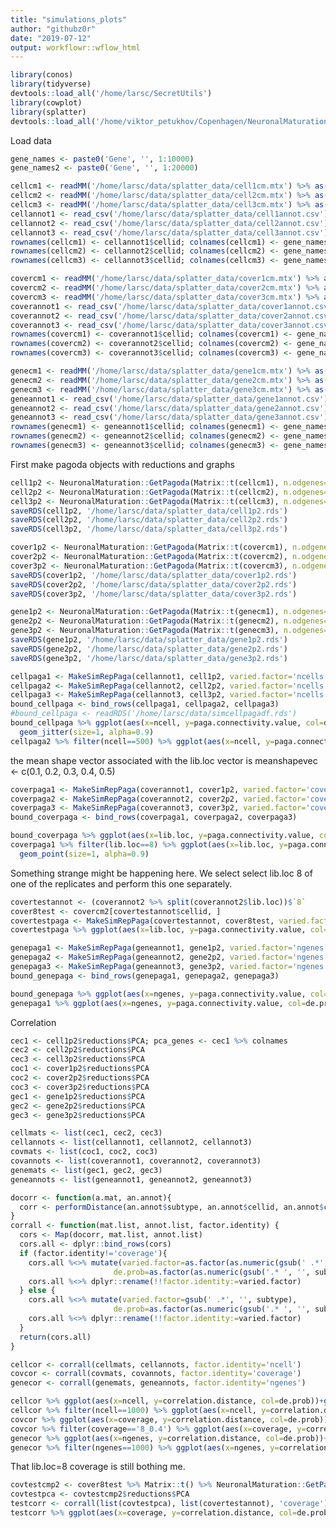 ```yaml
---
title: "simulations_plots"
author: "githubz0r"
date: "2019-07-12"
output: workflowr::wflow_html
---
```


```r
library(conos)
library(tidyverse)
devtools::load_all('/home/larsc/SecretUtils')
library(cowplot)
library(splatter)
devtools::load_all('/home/viktor_petukhov/Copenhagen/NeuronalMaturation')
```
Load data

```r
gene_names <- paste0('Gene', '', 1:10000)
gene_names2 <- paste0('Gene', '', 1:20000)

cellcm1 <- readMM('/home/larsc/data/splatter_data/cell1cm.mtx') %>% as('dgCMatrix')
cellcm2 <- readMM('/home/larsc/data/splatter_data/cell2cm.mtx') %>% as('dgCMatrix')
cellcm3 <- readMM('/home/larsc/data/splatter_data/cell3cm.mtx') %>% as('dgCMatrix')
cellannot1 <- read_csv('/home/larsc/data/splatter_data/cell1annot.csv')
cellannot2 <- read_csv('/home/larsc/data/splatter_data/cell2annot.csv')
cellannot3 <- read_csv('/home/larsc/data/splatter_data/cell3annot.csv')
rownames(cellcm1) <- cellannot1$cellid; colnames(cellcm1) <- gene_names
rownames(cellcm2) <- cellannot2$cellid; colnames(cellcm2) <- gene_names
rownames(cellcm3) <- cellannot3$cellid; colnames(cellcm3) <- gene_names

covercm1 <- readMM('/home/larsc/data/splatter_data/cover1cm.mtx') %>% as('dgCMatrix')
covercm2 <- readMM('/home/larsc/data/splatter_data/cover2cm.mtx') %>% as('dgCMatrix')
covercm3 <- readMM('/home/larsc/data/splatter_data/cover3cm.mtx') %>% as('dgCMatrix')
coverannot1 <- read_csv('/home/larsc/data/splatter_data/cover1annot.csv')
coverannot2 <- read_csv('/home/larsc/data/splatter_data/cover2annot.csv')
coverannot3 <- read_csv('/home/larsc/data/splatter_data/cover3annot.csv')
rownames(covercm1) <- coverannot1$cellid; colnames(covercm1) <- gene_names
rownames(covercm2) <- coverannot2$cellid; colnames(covercm2) <- gene_names
rownames(covercm3) <- coverannot3$cellid; colnames(covercm3) <- gene_names

genecm1 <- readMM('/home/larsc/data/splatter_data/gene1cm.mtx') %>% as('dgCMatrix')
genecm2 <- readMM('/home/larsc/data/splatter_data/gene2cm.mtx') %>% as('dgCMatrix')
genecm3 <- readMM('/home/larsc/data/splatter_data/gene3cm.mtx') %>% as('dgCMatrix')
geneannot1 <- read_csv('/home/larsc/data/splatter_data/gene1annot.csv')
geneannot2 <- read_csv('/home/larsc/data/splatter_data/gene2annot.csv')
geneannot3 <- read_csv('/home/larsc/data/splatter_data/gene3annot.csv')
rownames(genecm1) <- geneannot1$cellid; colnames(genecm1) <- gene_names2
rownames(genecm2) <- geneannot2$cellid; colnames(genecm2) <- gene_names2
rownames(genecm3) <- geneannot3$cellid; colnames(genecm3) <- gene_names2
```

First make pagoda objects with reductions and graphs
```r
cell1p2 <- NeuronalMaturation::GetPagoda(Matrix::t(cellcm1), n.odgenes=3000, embeding.type=NULL)
cell2p2 <- NeuronalMaturation::GetPagoda(Matrix::t(cellcm2), n.odgenes=3000, embeding.type=NULL)
cell3p2 <- NeuronalMaturation::GetPagoda(Matrix::t(cellcm3), n.odgenes=3000, embeding.type=NULL)
saveRDS(cell1p2, '/home/larsc/data/splatter_data/cell1p2.rds')
saveRDS(cell2p2, '/home/larsc/data/splatter_data/cell2p2.rds')
saveRDS(cell3p2, '/home/larsc/data/splatter_data/cell3p2.rds')

cover1p2 <- NeuronalMaturation::GetPagoda(Matrix::t(covercm1), n.odgenes=3000, embeding.type=NULL)
cover2p2 <- NeuronalMaturation::GetPagoda(Matrix::t(covercm2), n.odgenes=3000, embeding.type=NULL)
cover3p2 <- NeuronalMaturation::GetPagoda(Matrix::t(covercm3), n.odgenes=3000, embeding.type=NULL)
saveRDS(cover1p2, '/home/larsc/data/splatter_data/cover1p2.rds')
saveRDS(cover2p2, '/home/larsc/data/splatter_data/cover2p2.rds')
saveRDS(cover3p2, '/home/larsc/data/splatter_data/cover3p2.rds')

gene1p2 <- NeuronalMaturation::GetPagoda(Matrix::t(genecm1), n.odgenes=3000, embeding.type=NULL)
gene2p2 <- NeuronalMaturation::GetPagoda(Matrix::t(genecm2), n.odgenes=3000, embeding.type=NULL)
gene3p2 <- NeuronalMaturation::GetPagoda(Matrix::t(genecm3), n.odgenes=3000, embeding.type=NULL)
saveRDS(gene1p2, '/home/larsc/data/splatter_data/gene1p2.rds')
saveRDS(gene2p2, '/home/larsc/data/splatter_data/gene2p2.rds')
saveRDS(gene3p2, '/home/larsc/data/splatter_data/gene3p2.rds')
```


```r
cellpaga1 <- MakeSimRepPaga(cellannot1, cell1p2, varied.factor='ncells')
cellpaga2 <- MakeSimRepPaga(cellannot2, cell2p2, varied.factor='ncells')
cellpaga3 <- MakeSimRepPaga(cellannot3, cell3p2, varied.factor='ncells')
bound_cellpaga <- bind_rows(cellpaga1, cellpaga2, cellpaga3)
#bound_cellpaga <- readRDS('/home/larsc/data/simcellpagadf.rds')
bound_cellpaga %>% ggplot(aes(x=ncell, y=paga.connectivity.value, col=de.prob))+
  geom_jitter(size=1, alpha=0.9)
cellpaga2 %>% filter(ncell==500) %>% ggplot(aes(x=ncell, y=paga.connectivity.value, col=de.prob))+geom_point(size=1, alpha=0.9)
```

the mean shape vector associated with the lib.loc vector is meanshapevec <- c(0.1, 0.2, 0.3, 0.4, 0.5)
```r
coverpaga1 <- MakeSimRepPaga(coverannot1, cover1p2, varied.factor='cover')
coverpaga2 <- MakeSimRepPaga(coverannot2, cover2p2, varied.factor='cover')
coverpaga3 <- MakeSimRepPaga(coverannot3, cover3p2, varied.factor='cover')
bound_coverpaga <- bind_rows(coverpaga1, coverpaga2, coverpaga3)

bound_coverpaga %>% ggplot(aes(x=lib.loc, y=paga.connectivity.value, col=de.prob))+geom_jitter(size=1, alpha=0.9)
coverpaga1 %>% filter(lib.loc==8) %>% ggplot(aes(x=lib.loc, y=paga.connectivity.value, col=de.prob))+
  geom_point(size=1, alpha=0.9)
```
Something strange might be happening here. We select select lib.loc 8 of one of the replicates and perform this one separately.
```r
covertestannot <- (coverannot2 %>% split(coverannot2$lib.loc))$`8`
cover8test <- covercm2[covertestannot$cellid, ]
covertestpaga <- MakeSimRepPaga(covertestannot, cover8test, varied.factor='cover')
covertestpaga %>% ggplot(aes(x=lib.loc, y=paga.connectivity.value, col=de.prob))+geom_point() # looks correct
```



```r
genepaga1 <- MakeSimRepPaga(geneannot1, gene1p2, varied.factor='ngenes')
genepaga2 <- MakeSimRepPaga(geneannot2, gene2p2, varied.factor='ngenes')
genepaga3 <- MakeSimRepPaga(geneannot3, gene3p2, varied.factor='ngenes')
bound_genepaga <- bind_rows(genepaga1, genepaga2, genepaga3)

bound_genepaga %>% ggplot(aes(x=ngenes, y=paga.connectivity.value, col=de.prob))+geom_jitter(size=1, alpha=0.9)
genepaga1 %>% ggplot(aes(x=ngenes, y=paga.connectivity.value, col=de.prob))+geom_point(size=1, alpha=0.9)
```

Correlation
```r
cec1 <- cell1p2$reductions$PCA; pca_genes <- cec1 %>% colnames
cec2 <- cell2p2$reductions$PCA
cec3 <- cell3p2$reductions$PCA
coc1 <- cover1p2$reductions$PCA
coc2 <- cover2p2$reductions$PCA
coc3 <- cover3p2$reductions$PCA
gec1 <- gene1p2$reductions$PCA
gec2 <- gene2p2$reductions$PCA
gec3 <- gene3p2$reductions$PCA

cellmats <- list(cec1, cec2, cec3)
cellannots <- list(cellannot1, cellannot2, cellannot3)
covmats <- list(coc1, coc2, coc3)
covannots <- list(coverannot1, coverannot2, coverannot3)
genemats <- list(gec1, gec2, gec3)
geneannots <- list(geneannot1, geneannot2, geneannot3)

docorr <- function(a.mat, an.annot){
  corr <- performDistance(an.annot$subtype, an.annot$cellid, an.annot$condition, a.mat, pca_genes)
}
corrall <- function(mat.list, annot.list, factor.identity) {
  cors <- Map(docorr, mat.list, annot.list)
  cors.all <- dplyr::bind_rows(cors)
  if (factor.identity!='coverage'){
    cors.all %<>% mutate(varied.factor=as.factor(as.numeric(gsub(' .*', '', subtype))), 
                       de.prob=as.factor(as.numeric(gsub('.* ', '', subtype))))
    cors.all %<>% dplyr::rename(!!factor.identity:=varied.factor)
  } else {
    cors.all %<>% mutate(varied.factor=gsub(' .*', '', subtype), 
                       de.prob=as.factor(as.numeric(gsub('.* ', '', subtype))))
    cors.all %<>% dplyr::rename(!!factor.identity:=varied.factor)
  }
  return(cors.all)
}

cellcor <- corrall(cellmats, cellannots, factor.identity='ncell')
covcor <- corrall(covmats, covannots, factor.identity='coverage')
genecor <- corrall(genemats, geneannots, factor.identity='ngenes')

cellcor %>% ggplot(aes(x=ncell, y=correlation.distance, col=de.prob))+geom_point(size=1, alpha=0.9)
cellcor %>% filter(ncell==1000) %>% ggplot(aes(x=ncell, y=correlation.distance, col=de.prob))+geom_jitter(size=1, alpha=0.9)
covcor %>% ggplot(aes(x=coverage, y=correlation.distance, col=de.prob))+geom_jitter(size=1, alpha=0.9)
covcor %>% filter(coverage=='8_0.4') %>% ggplot(aes(x=coverage, y=correlation.distance, col=de.prob))+geom_point(size=1, alpha=0.9)
genecor %>% ggplot(aes(x=ngenes, y=correlation.distance, col=de.prob))+geom_point(size=1, alpha=0.9)
genecor %>% filter(ngenes==1000) %>% ggplot(aes(x=ngenes, y=correlation.distance, col=de.prob))+geom_jitter(size=1, alpha=0.9)
```

That lib.loc=8 coverage is still bothing me.
```r
covtestcmp2 <- cover8test %>% Matrix::t() %>% NeuronalMaturation::GetPagoda(n.odgenes=3000, embeding.type=NULL)
covtestpca <- covtestcmp2$reductions$PCA
testcorr <- corrall(list(covtestpca), list(covertestannot), 'coverage')
testcorr %>% ggplot(aes(x=coverage, y=correlation.distance, col=de.prob))+geom_point(size=1, alpha=0.9)
```

